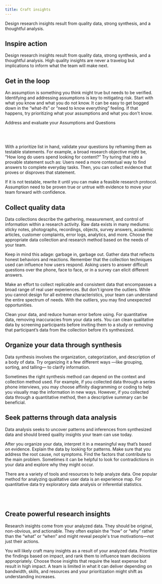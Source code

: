 ```yaml
---
title: Craft insights
---
```


<PageDescription>

Design research insights result from quality data, strong synthesis, and a thoughtful analysis.

</PageDescription>

## Inspire action

Design research insights result from quality data, strong synthesis, and a thoughtful analysis. High quality insights are never a travelog but implications to inform what the team will make next. 

## Get in the loop

An assumption is something you think might true but needs to be verified. Identifying and addressing assumptions is key to mitigating risk. Start with what you know and what you do not know. It can be easy to get bogged down in the “what-ifs” or “need to know everything” feeling. If that happens, try prioritizing what your assumptions and what you don't know.

Address and evaluate your Assumptions and Questions

<Row className="resource-card-group">
  <Column noGutterSm={true} colSm={4} colMd={2} colMd={3} colLg={4}>
    <ResourceCard
      title="Toolkit: Questions and Assumptions"
      aspectRatio="2:1"
      href="#"
    />
  </Column>
</Row>

<div>&nbsp;</div>
<div>&nbsp;</div>

With a prioritize list in hand, validate your questions by reframing them as testable statements. For example, a broad research objective might be, “How long do users spend looking for content?” Try turing that into a provable statement such as: Users need a more contextual way to find answers to complete everyday tasks. Then, you can collect evidence that proves or disproves that statement.

If it is not testable, rewrite it until you can make a feasible research protocol. Assumption need to be proven true or untrue with evidence to move your team forward with confidence.


## Collect quality data

Data collections describe the gathering, measurement, and control of information within a research activity. Raw data exists in many mediums: sticky notes, photographs, recordings, objects, survey answers, academic articles, customer complaints, error logs, analytics, and more. Choose the appropriate data collection and research method based on the needs of your team.

Keep in mind this adage: garbage in, garbage out. Gather data that reflects honest behaviors and reactions. Remember that the collection techniques used can influence how users respond. Asking users to answer difficult questions over the phone, face to face, or in a survey can elicit different answers. 

Make an effort to collect replicable and consistent data that encompasses a broad range of real user experiences. But don’t ignore the outliers. While you cannot design for all extreme characteristics, your team can understand the entire spectrum of needs. With the outliers, you may find unexpected opportunities.

Clean your data, and reduce human error before using. For quantitative data, removing inaccuracies from your data sets. You can clean qualitative data by screening participants before inviting them to a study or removing that participant’s data from the collection before it’s synthesized.

## Organize your data through synthesis

Data synthesis involves the organization, categorization, and description of a body of data. Try organizing it a few different ways —like grouping, sorting, and talling— to clarify information.

Sometimes the right synthesis method can depend on the context and collection method used. For example, if you collected data through a series phone interviews, you may choose affinity diagramming or coding to help you visually map the information in new ways. However, if you collected data through a quantitative method, then a descriptive summary can be beneficial. 

## Seek patterns through data analysis

Data analysis seeks to uncover patterns and inferences from synthesized data and should breed quality insights your team can use today.

After you organize your data, interpret it in a meaningful way that’s based on evidence. Explain the data by looking for patterns. Make sure that you address the root cause, not symptoms. Find the factors that contribute to the main problem. Sometimes it can be helpful to look for contradictions in your data and explore why they might occur.

There are a variety of tools and resources to help analyze data. One popular method for analyzing qualitative user data is an experience map. For quantitative data try exploratory data analysis or inferential statistics.

<Row className="resource-card-group">
  <Column noGutterSm={true} colSm={4} colMd={2} colMd={3} colLg={4}>
    <ResourceCard
      title="Toolkit: As-is Scenario Map"
      aspectRatio="2:1"
      href="#"
    />
  </Column>
</Row>

<div>&nbsp;</div>
<div>&nbsp;</div>

## Create powerful research insights

Research insights come from your analyzed data. They should be original, non-obvious, and actionable. They often explain the “how” or “why” rather than the “what” or “when” and might reveal people's true motivations—not just their actions.

You will likely craft many insights as a result of your analyzed data. Prioritize the findings based on impact, and rank them to influence team decisions appropriately. Choose those insights that require the least expense but result in high impact. A team is limited in what it can deliver depending on bandwidth, skills, and resources and your prioritization might shift as understanding increases.
